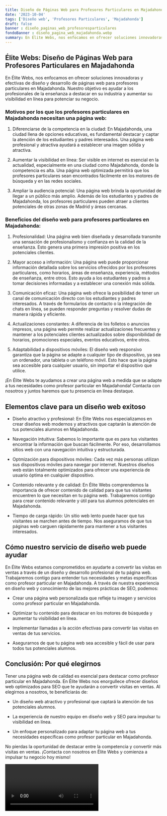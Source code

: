 ```yaml
---
title: Diseño de Páginas Web para Profesores Particulares en Majadahonda
date: '2023-10-04'
tags: ['Diseño web', 'Profesores Particulares', 'Majadahonda']
draft: false
banner : diseño_paginas_web_profesoresparticulares
fondoBanner : diseño_pagina_web_majadahonda.webp
summary: En Élite Webs, nos enfocamos en ofrecer soluciones innovadoras y efectivas de diseño y desarrollo de páginas web para profesores particulares en Majadahonda. Nuestro objetivo es ayudar a los profesionales de la enseñanza a destacar en su industria y aumentar su visibilidad en línea para potenciar su negocio. 
---
```


## Élite Webs: Diseño de Páginas Web para Profesores Particulares en Majadahonda

En Élite Webs, nos enfocamos en ofrecer soluciones innovadoras y efectivas de diseño y desarrollo de páginas web para profesores particulares en Majadahonda. Nuestro objetivo es ayudar a los profesionales de la enseñanza a destacar en su industria y aumentar su visibilidad en línea para potenciar su negocio. 

### Motivos por los que los profesores particulares en Majadahonda necesitan una página web:

1. Diferenciarse de la competencia en la ciudad: En Majadahonda, una ciudad llena de opciones educativas, es fundamental destacar y captar la atención de los estudiantes y padres interesados. Una página web profesional y atractiva ayudará a establecer una imagen sólida y atractiva.

2. Aumentar la visibilidad en línea: Ser visible en internet es esencial en la actualidad, especialmente en una ciudad como Majadahonda, donde la competencia es alta. Una página web optimizada permitirá que los profesores particulares sean encontrados fácilmente en los motores de búsqueda y en las redes sociales.

3. Ampliar la audiencia potencial: Una página web brinda la oportunidad de llegar a un público más amplio. Además de los estudiantes y padres de Majadahonda, los profesores particulares pueden atraer a clientes potenciales de otras zonas de Madrid y áreas cercanas.

### Beneficios del diseño web para profesores particulares en Majadahonda:

1. Profesionalidad: Una página web bien diseñada y desarrollada transmite una sensación de profesionalismo y confianza en la calidad de la enseñanza. Esto genera una primera impresión positiva en los potenciales clientes.

2. Mayor acceso a información: Una página web puede proporcionar información detallada sobre los servicios ofrecidos por los profesores particulares, como horarios, áreas de enseñanza, experiencia, métodos de enseñanza, entre otros. Esto ayuda a los estudiantes y padres a tomar decisiones informadas y a establecer una conexión más sólida.

3. Comunicación eficaz: Una página web ofrece la posibilidad de tener un canal de comunicación directo con los estudiantes y padres interesados. A través de formularios de contacto o la integración de chats en línea, se pueden responder preguntas y resolver dudas de manera rápida y eficiente.

4. Actualizaciones constantes: A diferencia de los folletos o anuncios impresos, una página web permite realizar actualizaciones frecuentes y mantener a los potenciales clientes actualizados sobre disponibilidad de horarios, promociones especiales, eventos educativos, entre otros.

5. Adaptabilidad a dispositivos móviles: El diseño web responsivo garantiza que la página se adapte a cualquier tipo de dispositivo, ya sea un ordenador, una tableta o un teléfono móvil. Esto hace que la página sea accesible para cualquier usuario, sin importar el dispositivo que utilice.

¡En Élite Webs te ayudamos a crear una página web a medida que se adapte a tus necesidades como profesor particular en Majadahonda! Contacta con nosotros y juntos haremos que tu presencia en línea destaque.

<GifSeo />

<Cta />

## Elementos clave para un diseño web exitoso

- Diseño atractivo y profesional: En Élite Webs nos especializamos en crear diseños web modernos y atractivos que captarán la atención de tus potenciales alumnos en Majadahonda.

- Navegación intuitiva: Sabemos lo importante que es para tus visitantes encontrar la información que buscan fácilmente. Por eso, desarrollamos sitios web con una navegación intuitiva y estructurada.

- Optmización para dispositivos móviles: Cada vez más personas utilizan sus dispositivos móviles para navegar por internet. Nuestros diseños web están totalmente optimizados para ofrecer una experiencia de usuario óptima en cualquier dispositivo.

- Contenido relevante y de calidad: En Élite Webs comprendemos la importancia de ofrecer contenido de calidad para que tus visitantes encuentren lo que necesitan en tu página web. Trabajaremos contigo para crear contenido relevante y útil para tus alumnos potenciales en Majadahonda.

- Tiempo de carga rápido: Un sitio web lento puede hacer que tus visitantes se marchen antes de tiempo. Nos aseguramos de que tus páginas web carguen rápidamente para mantener a tus visitantes interesados.

## Cómo nuestro servicio de diseño web puede ayudar

En Élite Webs estamos comprometidos en ayudarte a convertir las visitas en ventas a través de un diseño y desarrollo profesional de tu página web. Trabajaremos contigo para entender tus necesidades y metas específicas como profesor particular en Majadahonda. A través de nuestra experiencia en diseño web y conocimiento de las mejores prácticas de SEO, podemos:

- Crear una página web personalizada que refleje tu imagen y servicios como profesor particular en Majadahonda.

- Optimizar tu contenido para destacar en los motores de búsqueda y aumentar tu visibilidad en línea.

- Implementar llamadas a la acción efectivas para convertir las visitas en ventas de tus servicios.

- Asegurarnos de que tu página web sea accesible y fácil de usar para todos tus potenciales alumnos.

## Conclusión: Por qué elegirnos

Tener una página web de calidad es esencial para destacar como profesor particular en Majadahonda. En Élite Webs nos enorgullece ofrecer diseños web optimizados para SEO que te ayudarán a convertir visitas en ventas. Al elegirnos a nosotros, te beneficiarás de:

- Un diseño web atractivo y profesional que captará la atención de tus potenciales alumnos.

- La experiencia de nuestro equipo en diseño web y SEO para impulsar tu visibilidad en línea.

- Un enfoque personalizado para adaptar tu página web a tus necesidades específicas como profesor particular en Majadahonda.

No pierdas la oportunidad de destacar entre la competencia y convertir más visitas en ventas. ¡Contacta con nosotros en Élite Webs y comienza a impulsar tu negocio hoy mismo!

<Video />

<CtaBot job='Profesores Particulares' city='Majadahonda'/>

<Gmaps query='Majadahonda+españa+maps' />